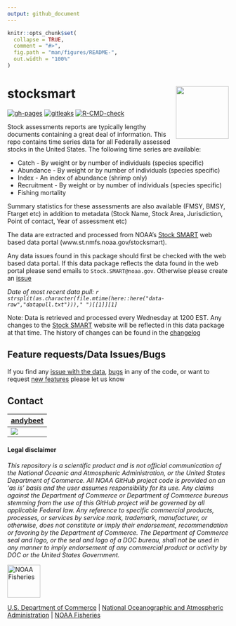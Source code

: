 ```yaml
---
output: github_document
---
```


<!-- README.md is generated from README.Rmd. Please edit that file -->


```r
knitr::opts_chunk$set(
  collapse = TRUE,
  comment = "#>",
  fig.path = "man/figures/README-",
  out.width = "100%"
)
```

# stocksmart <img src="man/figures/logo.png" align="right" width="120" /> 

<!-- badges: start -->
[![gh-pages](https://github.com/NOAA-EDAB/stocksmart/workflows/gh-pages/badge.svg)]((https://github.com/NOAA-EDAB/stocksmart/actions))
[![gitleaks](https://github.com/NOAA-EDAB/stocksmart/workflows/gitleaks/badge.svg)]((https://github.com/NOAA-EDAB/stocksmart/actions))
[![R-CMD-check](https://github.com/NOAA-EDAB/stocksmart/workflows/R-CMD-check/badge.svg)](https://github.com/NOAA-EDAB/stocksmart/actions)
<!-- badges: end -->

Stock assessments reports are typically lengthy documents containing a great deal of information. This repo contains time series data for all Federally assessed stocks in the United States. The following time series are available:

* Catch - By weight or by number of individuals (species specific)
* Abundance - By weight or by number of individuals (species specific)
* Index - An index of abundance (shrimp only)
* Recruitment - By weight or by number of individuals (species specific)
* Fishing mortality

Summary statistics for these assessments are also available (FMSY, BMSY, Ftarget etc) in addition to metadata (Stock Name, Stock Area, Jurisdiction, Point of contact, Year of assessment etc)

The data are extracted and processed from NOAA's [Stock SMART](https://apps-st.fisheries.noaa.gov/stocksmart) web based data portal (www.st.nmfs.noaa.gov/stocksmart).


Any data issues found in this package should first be checked with the web based data portal. If this data package reflects the data found in the web portal please send emails to `Stock.SMART@noaa.gov`. Otherwise please create an [issue](https://github.com/NOAA-EDAB/stocksmart/issues/new/choose)


*Date of most recent data pull: `r strsplit(as.character(file.mtime(here::here("data-raw","datapull.txt")))," ")[[1]][1]`* 

Note: Data is retrieved and processed every Wednesday at 1200 EST. Any changes to the [Stock SMART](https://www.st.nmfs.noaa.gov/stocksmart?app=homepage) website will be reflected in this data package at that time. The history of changes can be found in the [changelog](https://noaa-edab.github.io/stocksmart/news/index.html)

## Feature requests/Data Issues/Bugs

If you find any [issue with the data](https://github.com/NOAA-EDAB/stocksmart/issues/new/choose), [bugs](https://github.com/NOAA-EDAB/stocksmart/issues/new/choose) in any of the code, or want to request [new features](https://github.com/NOAA-EDAB/stocksmart/issues/new/choose) please let us know




## Contact

| [andybeet](https://github.com/andybeet)        
| ----------------------------------------------------------------------------------------------- 
| [![](https://avatars1.githubusercontent.com/u/22455149?s=100&v=4)](https://github.com/andybeet) | 



#### Legal disclaimer

*This repository is a scientific product and is not official
communication of the National Oceanic and Atmospheric Administration, or
the United States Department of Commerce. All NOAA GitHub project code
is provided on an ‘as is’ basis and the user assumes responsibility for
its use. Any claims against the Department of Commerce or Department of
Commerce bureaus stemming from the use of this GitHub project will be
governed by all applicable Federal law. Any reference to specific
commercial products, processes, or services by service mark, trademark,
manufacturer, or otherwise, does not constitute or imply their
endorsement, recommendation or favoring by the Department of Commerce.
The Department of Commerce seal and logo, or the seal and logo of a DOC
bureau, shall not be used in any manner to imply endorsement of any
commercial product or activity by DOC or the United States Government.*

<img src="https://raw.githubusercontent.com/nmfs-general-modeling-tools/nmfspalette/main/man/figures/noaa-fisheries-rgb-2line-horizontal-small.png" height="75" alt="NOAA Fisheries">

[U.S. Department of Commerce](https://www.commerce.gov/) | [National Oceanographic and Atmospheric Administration](https://www.noaa.gov) | [NOAA Fisheries](https://www.fisheries.noaa.gov/)
